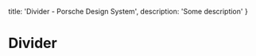 
  title: 'Divider - Porsche Design System',
  description: 'Some description'
}

# Divider <ComponentStatus tagName="p-divider"></ComponentStatus>

<TableOfContents headings={[]} />

<Configurator tagName="p-divider" story={dividerStory} />

